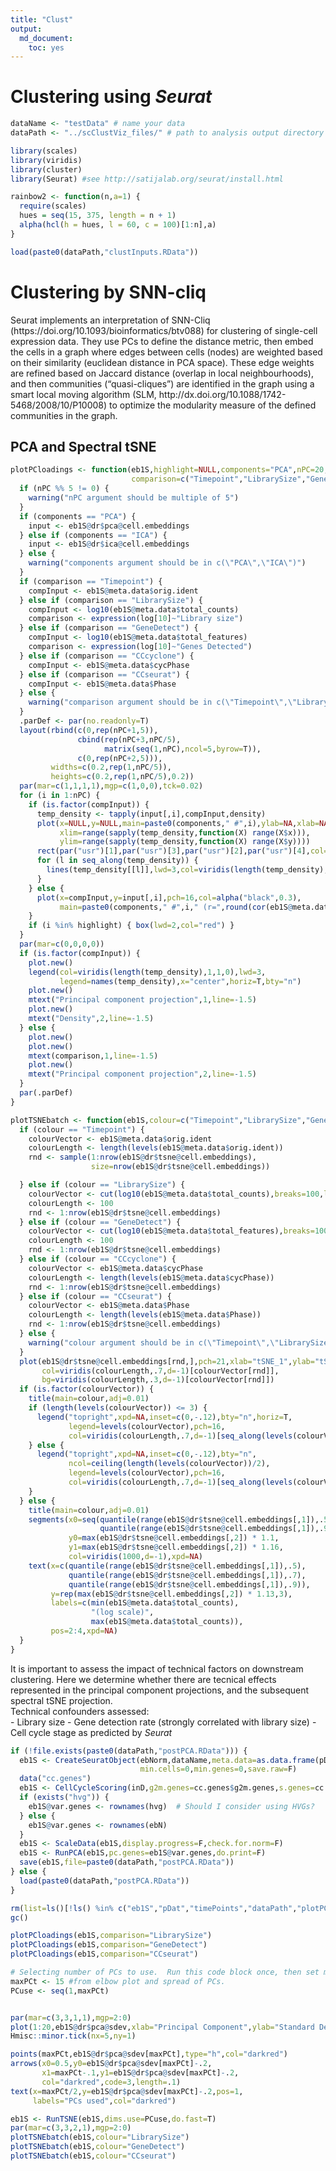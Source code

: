 ```yaml
---
title: "Clust"
output:
  md_document:
    toc: yes
---
```

# Clustering using *Seurat*

```r
dataName <- "testData" # name your data
dataPath <- "../scClustViz_files/" # path to analysis output directory

library(scales)
library(viridis)
library(cluster)
library(Seurat) #see http://satijalab.org/seurat/install.html

rainbow2 <- function(n,a=1) {
  require(scales)
  hues = seq(15, 375, length = n + 1)
  alpha(hcl(h = hues, l = 60, c = 100)[1:n],a)
}

load(paste0(dataPath,"clustInputs.RData"))
```

# Clustering by SNN-cliq  

Seurat implements an interpretation of SNN-Cliq (https://doi.org/10.1093/bioinformatics/btv088) for clustering of single-cell expression data.  They use PCs to define the distance metric, then embed the cells in a graph where edges between cells (nodes) are weighted based on their similarity (euclidean distance in PCA space).  These edge weights are refined based on Jaccard distance (overlap in local neighbourhoods), and then communities ("quasi-cliques") are identified in the graph using a smart local moving algorithm (SLM, http://dx.doi.org/10.1088/1742-5468/2008/10/P10008) to optimize the modularity measure of the defined communities in the graph.  

## PCA and Spectral tSNE

```r
plotPCloadings <- function(eb1S,highlight=NULL,components="PCA",nPC=20,
                           comparison=c("Timepoint","LibrarySize","GeneDetect","CCcyclone","CCseurat")) {
  if (nPC %% 5 != 0) {
    warning("nPC argument should be multiple of 5")
  }
  if (components == "PCA") { 
    input <- eb1S@dr$pca@cell.embeddings 
  } else if (components == "ICA") {
    input <- eb1S@dr$ica@cell.embeddings
  } else {
    warning("components argument should be in c(\"PCA\",\"ICA\")")
  }
  if (comparison == "Timepoint") {
    compInput <- eb1S@meta.data$orig.ident
  } else if (comparison == "LibrarySize") {
    compInput <- log10(eb1S@meta.data$total_counts)
    comparison <- expression(log[10]~"Library size")
  } else if (comparison == "GeneDetect") {
    compInput <- log10(eb1S@meta.data$total_features)
    comparison <- expression(log[10]~"Genes Detected")
  } else if (comparison == "CCcyclone") {
    compInput <- eb1S@meta.data$cycPhase
  } else if (comparison == "CCseurat") {
    compInput <- eb1S@meta.data$Phase
  } else {
    warning("comparison argument should be in c(\"Timepoint\",\"LibrarySize\",\"CCcyclone\",\"CCseurat\")")
  }
  .parDef <- par(no.readonly=T)
  layout(rbind(c(0,rep(nPC+1,5)),
               cbind(rep(nPC+3,nPC/5),
                     matrix(seq(1,nPC),ncol=5,byrow=T)),
               c(0,rep(nPC+2,5))),
         widths=c(0.2,rep(1,nPC/5)),
         heights=c(0.2,rep(1,nPC/5),0.2))
  par(mar=c(1,1,1,1),mgp=c(1,0,0),tck=0.02)
  for (i in 1:nPC) {
    if (is.factor(compInput)) {
      temp_density <- tapply(input[,i],compInput,density)
      plot(x=NULL,y=NULL,main=paste0(components," #",i),ylab=NA,xlab=NA,
           xlim=range(sapply(temp_density,function(X) range(X$x))),
           ylim=range(sapply(temp_density,function(X) range(X$y))))
      rect(par("usr")[1],par("usr")[3],par("usr")[2],par("usr")[4],col="grey70")
      for (l in seq_along(temp_density)) {
        lines(temp_density[[l]],lwd=3,col=viridis(length(temp_density),.6,1,0)[l])
      }
    } else {
      plot(x=compInput,y=input[,i],pch=16,col=alpha("black",0.3),
           main=paste0(components," #",i," (r=",round(cor(eb1S@meta.data$total_counts,input[,i]),2),")"))
    }
    if (i %in% highlight) { box(lwd=2,col="red") }
  }
  par(mar=c(0,0,0,0))
  if (is.factor(compInput)) {
    plot.new()
    legend(col=viridis(length(temp_density),1,1,0),lwd=3,
           legend=names(temp_density),x="center",horiz=T,bty="n")
    plot.new()
    mtext("Principal component projection",1,line=-1.5)
    plot.new()
    mtext("Density",2,line=-1.5)
  } else {
    plot.new()
    plot.new()
    mtext(comparison,1,line=-1.5)
    plot.new()
    mtext("Principal component projection",2,line=-1.5)
  }
  par(.parDef)
}

plotTSNEbatch <- function(eb1S,colour=c("Timepoint","LibrarySize","GeneDetect","CCcyclone","CCseurat")) {
  if (colour == "Timepoint") {
    colourVector <- eb1S@meta.data$orig.ident
    colourLength <- length(levels(eb1S@meta.data$orig.ident))
    rnd <- sample(1:nrow(eb1S@dr$tsne@cell.embeddings),
                  size=nrow(eb1S@dr$tsne@cell.embeddings))

  } else if (colour == "LibrarySize") {
    colourVector <- cut(log10(eb1S@meta.data$total_counts),breaks=100,labels=F)
    colourLength <- 100
    rnd <- 1:nrow(eb1S@dr$tsne@cell.embeddings)
  } else if (colour == "GeneDetect") {
    colourVector <- cut(log10(eb1S@meta.data$total_features),breaks=100,labels=F)
    colourLength <- 100
    rnd <- 1:nrow(eb1S@dr$tsne@cell.embeddings)
  } else if (colour == "CCcyclone") {
    colourVector <- eb1S@meta.data$cycPhase
    colourLength <- length(levels(eb1S@meta.data$cycPhase))
    rnd <- 1:nrow(eb1S@dr$tsne@cell.embeddings)
  } else if (colour == "CCseurat") {
    colourVector <- eb1S@meta.data$Phase
    colourLength <- length(levels(eb1S@meta.data$Phase))
    rnd <- 1:nrow(eb1S@dr$tsne@cell.embeddings)
  } else {
    warning("colour argument should be in c(\"Timepoint\",\"LibrarySize\",\"CCcyclone\",\"CCseurat\")")
  }
  plot(eb1S@dr$tsne@cell.embeddings[rnd,],pch=21,xlab="tSNE_1",ylab="tSNE_2",
       col=viridis(colourLength,.7,d=-1)[colourVector[rnd]],
       bg=viridis(colourLength,.3,d=-1)[colourVector[rnd]])
  if (is.factor(colourVector)) {
    title(main=colour,adj=0.01)
    if (length(levels(colourVector)) <= 3) {
      legend("topright",xpd=NA,inset=c(0,-.12),bty="n",horiz=T,
             legend=levels(colourVector),pch=16,
             col=viridis(colourLength,.7,d=-1)[seq_along(levels(colourVector))])
    } else {
      legend("topright",xpd=NA,inset=c(0,-.12),bty="n",
             ncol=ceiling(length(levels(colourVector))/2),
             legend=levels(colourVector),pch=16,
             col=viridis(colourLength,.7,d=-1)[seq_along(levels(colourVector))])
    }
  } else {
    title(main=colour,adj=0.01)
    segments(x0=seq(quantile(range(eb1S@dr$tsne@cell.embeddings[,1]),.5),
                    quantile(range(eb1S@dr$tsne@cell.embeddings[,1]),.9),length.out=1000),
             y0=max(eb1S@dr$tsne@cell.embeddings[,2]) * 1.1,
             y1=max(eb1S@dr$tsne@cell.embeddings[,2]) * 1.16,
             col=viridis(1000,d=-1),xpd=NA)
    text(x=c(quantile(range(eb1S@dr$tsne@cell.embeddings[,1]),.5),
             quantile(range(eb1S@dr$tsne@cell.embeddings[,1]),.7),
             quantile(range(eb1S@dr$tsne@cell.embeddings[,1]),.9)),
         y=rep(max(eb1S@dr$tsne@cell.embeddings[,2]) * 1.13,3),
         labels=c(min(eb1S@meta.data$total_counts),
                  "(log scale)",
                  max(eb1S@meta.data$total_counts)),
         pos=2:4,xpd=NA)
  }
}
```

It is important to assess the impact of technical factors on downstream clustering.  Here we determine whether there are tecnical effects represented in the principal component projections, and the subsequent spectral tSNE projection.  
Technical confounders assessed:  
- Library size
- Gene detection rate (strongly correlated with library size)
- Cell cycle stage as predicted by *Seurat*

```r
if (!file.exists(paste0(dataPath,"postPCA.RData"))) {
  eb1S <- CreateSeuratObject(ebNorm,dataName,meta.data=as.data.frame(pDat),
                             min.cells=0,min.genes=0,save.raw=F)
  data("cc.genes")  
  eb1S <- CellCycleScoring(inD,g2m.genes=cc.genes$g2m.genes,s.genes=cc.genes$s.genes)
  if (exists("hvg")) {
    eb1S@var.genes <- rownames(hvg)  # Should I consider using HVGs?
  } else {
    eb1S@var.genes <- rownames(ebN)
  }
  eb1S <- ScaleData(eb1S,display.progress=F,check.for.norm=F)
  eb1S <- RunPCA(eb1S,pc.genes=eb1S@var.genes,do.print=F)
  save(eb1S,file=paste0(dataPath,"postPCA.RData"))
} else {
  load(paste0(dataPath,"postPCA.RData"))
}
```

```r
rm(list=ls()[!ls() %in% c("eb1S","pDat","timePoints","dataPath","plotPCloadings","plotTSNEbatch")])
gc()
```

```r
plotPCloadings(eb1S,comparison="LibrarySize")
plotPCloadings(eb1S,comparison="GeneDetect")
plotPCloadings(eb1S,comparison="CCseurat")
```

```r
# Selecting number of PCs to use.  Run this code block once, then set maxPCt.
maxPCt <- 15 #from elbow plot and spread of PCs.
PCuse <- seq(1,maxPCt) 


par(mar=c(3,3,1,1),mgp=2:0)
plot(1:20,eb1S@dr$pca@sdev,xlab="Principal Component",ylab="Standard Deviation of PC")
Hmisc::minor.tick(nx=5,ny=1)

points(maxPCt,eb1S@dr$pca@sdev[maxPCt],type="h",col="darkred")
arrows(x0=0.5,y0=eb1S@dr$pca@sdev[maxPCt]-.2,
       x1=maxPCt-.1,y1=eb1S@dr$pca@sdev[maxPCt]-.2,
       col="darkred",code=3,length=.1)
text(x=maxPCt/2,y=eb1S@dr$pca@sdev[maxPCt]-.2,pos=1,
     labels="PCs used",col="darkred")
```

```r
eb1S <- RunTSNE(eb1S,dims.use=PCuse,do.fast=T)
par(mar=c(3,3,2,1),mgp=2:0)
plotTSNEbatch(eb1S,colour="LibrarySize")
plotTSNEbatch(eb1S,colour="GeneDetect")
plotTSNEbatch(eb1S,colour="CCseurat")
```
